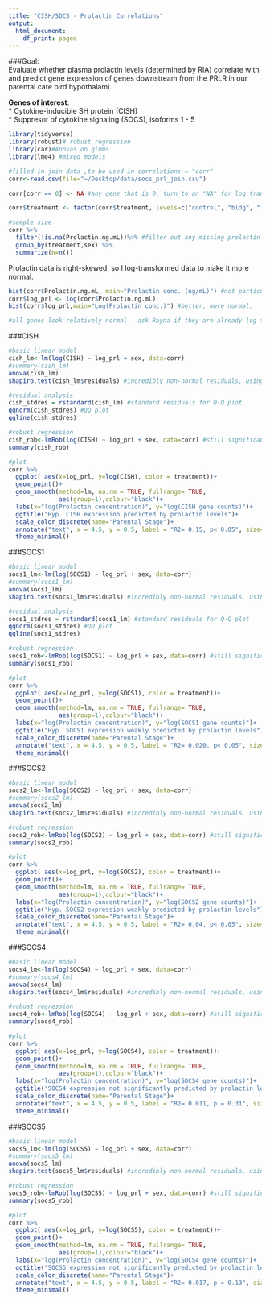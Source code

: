 ```yaml
---
title: "CISH/SOCS - Prolactin Correlations"
output:
  html_document:
    df_print: paged
---
```

###Goal:   
Evaluate whether plasma prolactin levels (determined by RIA) correlate with and predict gene expression of genes downstream from the PRLR in our parental care bird hypothalami.   

**Genes of interest**:   
* Cytokine-inducible SH protein (CISH)  
* Suppresor of cytokine signaling (SOCS), isoforms 1 - 5  

```r
library(tidyverse) 
library(robust)# robust regression
library(car)#Anovas on glmms
library(lme4) #mixed models 

#filled-in join data ,to be used in correlations = "corr"
corr<-read.csv(file="~/Desktop/data/socs_prl_join.csv")

corr[corr == 0] <- NA #any gene that is 0, turn to an "NA" for log transformations

corr$treatment <- factor(corr$treatment, levels=c("control", "bldg", "lay", "inc.d3", "inc.d9", "inc.d17",  "hatch", "n5", "n9")) #manual re-order

#sample size
corr %>%
  filter(!is.na(Prolactin.ng.mL))%>% #filter out any missing prolactin conc data
  group_by(treatment,sex) %>%
  summarize(n=n())
```

Prolactin data is right-skewed, so I log-transformed data to make it more normal.   

```r
hist(corr$Prolactin.ng.mL, main="Prolactin conc. (ng/mL)") #not particularly normal 
corr$log_prl <- log(corr$Prolactin.ng.mL)
hist(corr$log_prl,main="Log(Prolactin conc.)") #better, more normal. 

#all genes look relatively normal - ask Rayna if they are already log transformed?
```
###CISH

```r
#basic linear model 
cish_lm<-lm(log(CISH) ~ log_prl + sex, data=corr)
#summary(cish_lm)
anova(cish_lm)
shapiro.test(cish_lm$residuals) #incredibly non-normal residuals, using robust regression

#residual analysis
cish_stdres = rstandard(cish_lm) #standard residuals for Q-Q plot
qqnorm(cish_stdres) #QQ plot
qqline(cish_stdres)

#robust regression 
cish_rob<-lmRob(log(CISH) ~ log_prl + sex, data=corr) #still significant 
summary(cish_rob)

#plot
corr %>%
  ggplot( aes(x=log_prl, y=log(CISH), color = treatment))+
  geom_point()+
  geom_smooth(method=lm, na.rm = TRUE, fullrange= TRUE,
              aes(group=1),colour="black")+
  labs(x="log(Prolactin concentration)", y="log(CISH gene counts)")+
  ggtitle("Hyp. CISH expression predicted by prolactin levels")+
  scale_color_discrete(name="Parental Stage")+
  annotate("text", x = 4.5, y = 0.5, label = "R2= 0.15, p< 0.05", size=5)+
  theme_minimal()

```

###SOCS1

```r
#basic linear model 
socs1_lm<-lm(log(SOCS1) ~ log_prl + sex, data=corr)
#summary(socs1_lm)
anova(socs1_lm)
shapiro.test(socs1_lm$residuals) #incredibly non-normal residuals, using robust regression

#residual analysis
socs1_stdres = rstandard(socs1_lm) #standard residuals for Q-Q plot
qqnorm(socs1_stdres) #QQ plot
qqline(socs1_stdres)

#robust regression 
socs1_rob<-lmRob(log(SOCS1) ~ log_prl + sex, data=corr) #still significant 
summary(socs1_rob)

#plot
corr %>%
  ggplot( aes(x=log_prl, y=log(SOCS1), color = treatment))+
  geom_point()+
  geom_smooth(method=lm, na.rm = TRUE, fullrange= TRUE,
              aes(group=1),colour="black")+
  labs(x="log(Prolactin concentration)", y="log(SOCS1 gene counts)")+
  ggtitle("Hyp. SOCS1 expression weakly predicted by prolactin levels")+
  scale_color_discrete(name="Parental Stage")+
  annotate("text", x = 4.5, y = 0.5, label = "R2= 0.020, p< 0.05", size=5)+
  theme_minimal()

```

###SOCS2

```r
#basic linear model 
socs2_lm<-lm(log(SOCS2) ~ log_prl + sex, data=corr)
#summary(socs2_lm)
anova(socs2_lm)
shapiro.test(socs2_lm$residuals) #incredibly non-normal residuals, using robust regression

#robust regression 
socs2_rob<-lmRob(log(SOCS2) ~ log_prl + sex, data=corr) #still significant 
summary(socs2_rob)

#plot
corr %>%
  ggplot( aes(x=log_prl, y=log(SOCS2), color = treatment))+
  geom_point()+
  geom_smooth(method=lm, na.rm = TRUE, fullrange= TRUE,
              aes(group=1),colour="black")+
  labs(x="log(Prolactin concentration)", y="log(SOCS2 gene counts)")+
  ggtitle("Hyp. SOCS2 expression weakly predicted by prolactin levels")+
  scale_color_discrete(name="Parental Stage")+
  annotate("text", x = 4.5, y = 0.5, label = "R2= 0.04, p< 0.05", size=5)+
  theme_minimal()

```

###SOCS4 

```r
#basic linear model 
socs4_lm<-lm(log(SOCS4) ~ log_prl + sex, data=corr)
#summary(socs4_lm)
anova(socs4_lm)
shapiro.test(socs4_lm$residuals) #incredibly non-normal residuals, using robust regression

#robust regression 
socs4_rob<-lmRob(log(SOCS4) ~ log_prl + sex, data=corr) #still significant 
summary(socs4_rob)

#plot
corr %>%
  ggplot( aes(x=log_prl, y=log(SOCS4), color = treatment))+
  geom_point()+
  geom_smooth(method=lm, na.rm = TRUE, fullrange= TRUE,
              aes(group=1),colour="black")+
  labs(x="log(Prolactin concentration)", y="log(SOCS4 gene counts)")+
  ggtitle("SOCS4 expression not significantly predicted by prolactin levels")+
  scale_color_discrete(name="Parental Stage")+
  annotate("text", x = 4.5, y = 0.5, label = "R2= 0.011, p = 0.31", size=5)+
  theme_minimal()

```

###SOCS5

```r
#basic linear model 
socs5_lm<-lm(log(SOCS5) ~ log_prl + sex, data=corr)
#summary(socs5_lm)
anova(socs5_lm)
shapiro.test(socs5_lm$residuals) #incredibly non-normal residuals, using robust regression

#robust regression 
socs5_rob<-lmRob(log(SOCS5) ~ log_prl + sex, data=corr) #still significant 
summary(socs5_rob)

#plot
corr %>%
  ggplot( aes(x=log_prl, y=log(SOCS5), color = treatment))+
  geom_point()+
  geom_smooth(method=lm, na.rm = TRUE, fullrange= TRUE,
              aes(group=1),colour="black")+
  labs(x="log(Prolactin concentration)", y="log(SOCS4 gene counts)")+
  ggtitle("SOCS5 expression not significantly predicted by prolactin levels")+
  scale_color_discrete(name="Parental Stage")+
  annotate("text", x = 4.5, y = 0.5, label = "R2= 0.017, p = 0.13", size=5)+
  theme_minimal()

```


